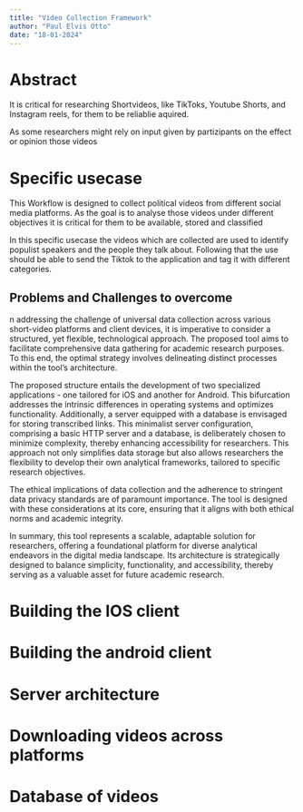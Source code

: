 ```yaml
---
title: "Video Collection Framework"
author: "Paul Elvis Otto"
date: "18-01-2024"
---
```


# Abstract

It is critical for researching Shortvideos, like TikToks, Youtube Shorts, and Instagram reels, for them to be reliablie aquired.

As some researchers might rely on input given by partizipants on the effect or opinion those videos

# Specific usecase

This Workflow is designed to collect political videos from different social media platforms. As the goal is to analyse those videos under different objectives it is critical for them to be available, stored and classified

In this specific usecase the videos which are collected are used to identify populist speakers and the people they talk about. Following that the use should be able to send the Tiktok to the application and tag it with different categories.

## Problems and Challenges to overcome

n addressing the challenge of universal data collection across various short-video platforms and client devices, it is imperative to consider a structured, yet flexible, technological approach. The proposed tool aims to facilitate comprehensive data gathering for academic research purposes. To this end, the optimal strategy involves delineating distinct processes within the tool's architecture.

The proposed structure entails the development of two specialized applications - one tailored for iOS and another for Android. This bifurcation addresses the intrinsic differences in operating systems and optimizes functionality. Additionally, a server equipped with a database is envisaged for storing transcribed links. This minimalist server configuration, comprising a basic HTTP server and a database, is deliberately chosen to minimize complexity, thereby enhancing accessibility for researchers. This approach not only simplifies data storage but also allows researchers the flexibility to develop their own analytical frameworks, tailored to specific research objectives.

The ethical implications of data collection and the adherence to stringent data privacy standards are of paramount importance. The tool is designed with these considerations at its core, ensuring that it aligns with both ethical norms and academic integrity.

In summary, this tool represents a scalable, adaptable solution for researchers, offering a foundational platform for diverse analytical endeavors in the digital media landscape. Its architecture is strategically designed to balance simplicity, functionality, and accessibility, thereby serving as a valuable asset for future academic research.

# Building the IOS client

# Building the android client

# Server architecture

# Downloading videos across platforms

# Database of videos